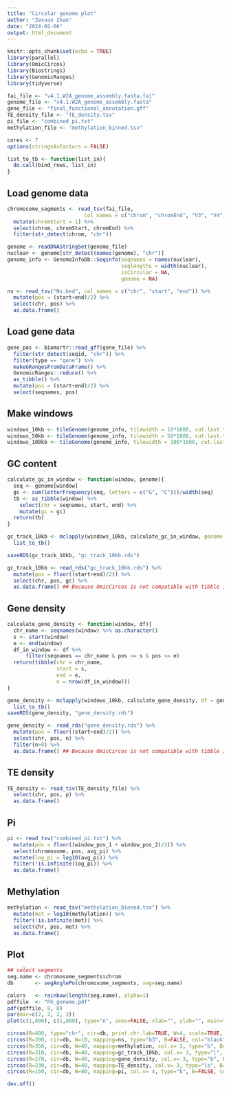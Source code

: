 ```yaml
---
title: "Circular genome plot"
author: "Zexuan Zhao"
date: "2024-02-06"
output: html_document
---
```


```r
knitr::opts_chunk$set(echo = TRUE)
library(parallel)
library(OmicCircos)
library(Biostrings)
library(GenomicRanges)
library(tidyverse)

fai_file <- "v4.1.W2A_genome_assembly.fasta.fai"
genome_file <- "v4.1.W2A_genome_assembly.fasta"
gene_file <- "final_functional_annotation.gff"
TE_density_file <- "TE_density.tsv"
pi_file <- "combined_pi.txt"
methylation_file <- "methylation_binned.tsv"

cores <- 7
options(stringsAsFactors = FALSE)

list_to_tb <- function(list_in){
  do.call(bind_rows, list_in)
}
```

## Load genome data

```r
chromosome_segments <- read_tsv(fai_file,
                         col_names = c("chrom", "chromEnd", "V3", "V4", "v5")) %>% 
  mutate(chromStart = 1) %>% 
  select(chrom, chromStart, chromEnd) %>% 
  filter(str_detect(chrom, "chr")) 

genome <- readDNAStringSet(genome_file)
nuclear <- genome[str_detect(names(genome), "chr")]
genome_info <- GenomeInfoDb::Seqinfo(seqnames = names(nuclear),
                                     seqlengths = width(nuclear),
                                     isCircular = NA,
                                     genome = NA)

ns <- read_tsv("Ns.bed", col_names = c("chr", "start", "end")) %>% 
  mutate(pos = (start+end)/2) %>% 
  select(chr, pos) %>% 
  as.data.frame()
```

## Load gene data

```r
gene_pos <- biomartr::read_gff(gene_file) %>% 
  filter(str_detect(seqid, "chr")) %>% 
  filter(type == "gene") %>% 
  makeGRangesFromDataFrame() %>% 
  GenomicRanges::reduce() %>% 
  as_tibble() %>% 
  mutate(pos = (start+end)/2) %>% 
  select(seqnames, pos)
```


## Make windows

```r
windows_10kb <- tileGenome(genome_info, tilewidth = 10*1000, cut.last.tile.in.chrom = TRUE) %>% split()
windows_50kb <- tileGenome(genome_info, tilewidth = 50*1000, cut.last.tile.in.chrom = TRUE) %>% split()
windows_100kb <- tileGenome(genome_info, tilewidth = 100*1000, cut.last.tile.in.chrom = TRUE) %>% split()
```

## GC content

```r
calculate_gc_in_window <- function(window, genome){
  seq <- genome[window]
  gc <- sum(letterFrequency(seq, letters = c("G", "C")))/width(seq)
  tb <- as_tibble(window) %>% 
    select(chr = seqnames, start, end) %>% 
    mutate(gc = gc)
  return(tb)
}

gc_track_10kb <- mclapply(windows_10kb, calculate_gc_in_window, genome = genome, mc.cores = cores) %>% 
  list_to_tb()

saveRDS(gc_track_10kb, "gc_track_10kb.rds")
```

```r
gc_track_10kb <- read_rds("gc_track_10kb.rds") %>% 
  mutate(pos = floor((start+end)/2)) %>% 
  select(chr, pos, gc) %>% 
  as.data.frame() ## Because OmicCircos is not compatible with tibble in dplyr
```


## Gene density

```r
calculate_gene_density <- function(window, df){
  chr_name <- seqnames(window) %>% as.character()
  s <- start(window)
  e <- end(window)
  df_in_window <- df %>% 
      filter(seqnames == chr_name & pos >= s & pos <= e)
  return(tibble(chr = chr_name,
                start = s,
                end = e,
                n = nrow(df_in_window)))
}

gene_density <- mclapply(windows_10kb, calculate_gene_density, df = gene_pos, mc.cores = cores) %>% 
  list_to_tb()
saveRDS(gene_density, "gene_density.rds")
```
```r
gene_density <- read_rds("gene_density.rds") %>% 
  mutate(pos = floor((start+end)/2)) %>% 
  select(chr, pos, n) %>% 
  filter(n>0) %>% 
  as.data.frame() ## Because OmicCircos is not compatible with tibble in dplyr
```

## TE density

```r
TE_density <- read_tsv(TE_density_file) %>% 
  select(chr, pos, p) %>% 
  as.data.frame()
```

## Pi

```r
pi <- read_tsv("combined_pi.txt") %>% 
  mutate(pos = floor((window_pos_1 + window_pos_2)/2)) %>% 
  select(chromosome, pos, avg_pi) %>% 
  mutate(log_pi = log10(avg_pi)) %>% 
  filter(!is.infinite(log_pi)) %>% 
  as.data.frame()
```

## Methylation

```r
methylation <- read_tsv("methylation_binned.tsv") %>% 
  mutate(met = log10(methylation)) %>%
  filter(!is.infinite(met)) %>% 
  select(chr, pos, met) %>% 
  as.data.frame()
```


## Plot

```r
## select segments
seg.name <- chromosome_segments$chrom
db       <- segAnglePo(chromosome_segments, seg=seg.name)

colors   <- rainbow(length(seg.name), alpha=1)
pdffile  <- "Ph_genome.pdf"
pdf(pdffile, 8, 8)
par(mar=c(2, 2, 2, 2))
plot(c(1,800), c(1,800), type="n", axes=FALSE, xlab="", ylab="", main="")

circos(R=400, type="chr", cir=db, print.chr.lab=TRUE, W=4, scale=TRUE, col = "black")
circos(R=390, cir=db, W=10, mapping=ns, type="b3", B=FALSE, col="black", lwd=1)
circos(R=350, cir=db, W=40, mapping=methylation, col.v= 3, type="b", B=FALSE, col=colors[1], lwd=0.2, scale=TRUE)
circos(R=310, cir=db, W=40, mapping=gc_track_10kb, col.v= 3, type="l", B=FALSE, col=colors[2], lwd=0.1, scale=TRUE)
circos(R=270, cir=db, W=40, mapping=gene_density, col.v= 3, type="b", B=FALSE, col=colors[3], lwd=0.2, scale=TRUE)
circos(R=230, cir=db, W=40, mapping=TE_density, col.v= 3, type="ls", B=FALSE, col=colors[4], lwd=0.1, scale=TRUE)
circos(R=150, cir=db, W=80, mapping=pi, col.v= 4, type="b", B=FALSE, col=colors[5], lwd=0.2, scale=TRUE)

dev.off()
```




